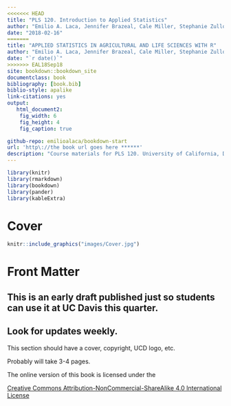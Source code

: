 ```yaml
---
<<<<<<< HEAD
title: "PLS 120. Introduction to Applied Statistics"
author: "Emilio A. Laca, Jennifer Brazeal, Cale Miller, Stephanie Zullo"
date: "2018-02-16"
=======
title: "APPLIED STATISTICS IN AGRICULTURAL AND LIFE SCIENCES WITH R"
author: "Emilio A. Laca, Jennifer Brazeal, Cale Miller, Stephanie Zullo"
date: "`r date()`"
>>>>>>> EAL18Sep18
site: bookdown::bookdown_site
documentclass: book
bibliography: [book.bib]
biblio-style: apalike
link-citations: yes
output:
   html_document2:
    fig_width: 6
    fig_height: 4
    fig_caption: true

github-repo: emilioalaca/bookdown-start
url: 'http\://the book url goes here ******'
description: "Course materials for PLS 120. University of California, Davis"
---
```


```r
library(knitr)
library(rmarkdown)
library(bookdown)
library(pander)
library(kableExtra)
```

# Cover {-#Cover}

```r
knitr::include_graphics("images/Cover.jpg")
```

# Front Matter {-#chFront}

## This is an early draft published just so students can use it at UC Davis this quarter.

## Look for updates weekly.

This section should have a cover, copyright, UCD logo, etc.

Probably will take 3-4 pages.

The online version of this book is licensed under the

<a href="https://creativecommons.org/licenses/by-nc-sa/4.0/" target="_blank">Creative Commons Attribution-NonCommercial-ShareAlike 4.0 International License</a>



